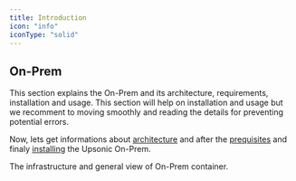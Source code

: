 ```yaml
---
title: Introduction
icon: "info"
iconType: "solid"
---
```



## On-Prem

This section explains the On-Prem and its architecture, requirements, installation and usage. This section will help on installation and usage but we recomment to moving smoothly and reading the details for preventing potential errors.

Now, lets get informations about [architecture](/on-prem/getting_started/architecture) and after the [prequisites](/on-prem/getting_started/requirements_and_prerequisites) and finaly [installing](/on-prem/getting_started/install_on_prem) the Upsonic On-Prem.


<CardGroup cols={2}>
<Card title="Architecture" icon="lightbulb" iconType="duotone" color="#ca8b04" href="/on-prem/getting_started/architecture">
  The infrastructure and general view of On-Prem container.
</Card>

</CardGroup>
